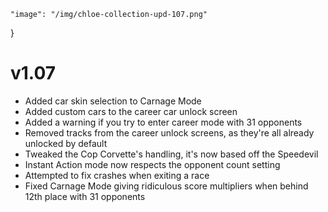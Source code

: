    "image": "/img/chloe-collection-upd-107.png"
}

# v1.07

- Added car skin selection to Carnage Mode
- Added custom cars to the career car unlock screen
- Added a warning if you try to enter career mode with 31 opponents
- Removed tracks from the career unlock screens, as they're all already unlocked by default
- Tweaked the Cop Corvette's handling, it's now based off the Speedevil
- Instant Action mode now respects the opponent count setting
- Attempted to fix crashes when exiting a race
- Fixed Carnage Mode giving ridiculous score multipliers when behind 12th place with 31 opponents